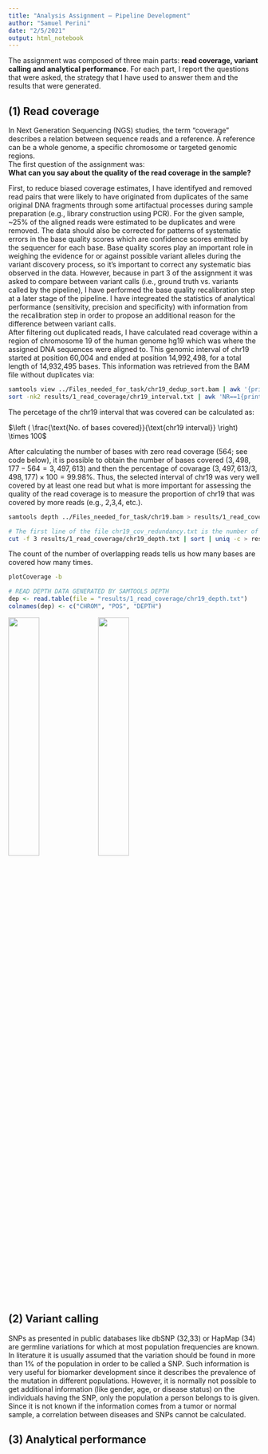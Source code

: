 ```yaml
---
title: "Analysis Assignment – Pipeline Development"
author: "Samuel Perini"
date: "2/5/2021"
output: html_notebook
---
```


The assignment was composed of three main parts: __read coverage, variant calling and analytical performance__. For each part, I report the questions that were asked, the strategy that I have used to answer them and the results that were generated. 

## (1) Read coverage

In Next Generation Sequencing (NGS) studies, the term “coverage” describes a relation between sequence reads and a reference. A reference can be a whole genome, a specific chromosome or targeted genomic regions.  
The first question of the assignment was:  
__What can you say about the quality of the read coverage in the sample?__

First, to reduce biased coverage estimates, I have identifyed and removed read pairs that were likely to have originated from duplicates of the same original DNA fragments through some artifactual processes during sample preparation (e.g., library construction using PCR). For the given sample, ~25% of the aligned reads were estimated to be duplicates and were removed. The data should also be corrected for patterns of systematic errors in the base quality scores which are confidence scores emitted by the sequencer for each base. Base quality scores play an important role in weighing the evidence for or against possible variant alleles during the variant discovery process, so it's important to correct any systematic bias observed in the data. However, because in part 3 of the assignment it was asked to compare between variant calls (i.e., ground truth vs. variants called by the pipeline), I have performed the base quality recalibration step at a later stage of the pipeline. I have integreated the statistics of analytical performance (sensitivity, precision and specificity) with information from the recalibration step in order to propose an additional reason for the difference between variant calls.  
After filtering out duplicated reads, I have calculated read coverage within a region of chromosome 19 of the human genome hg19 which was where the assigned DNA sequences were aligned to. This genomic interval of chr19 started at position 60,004 and ended at position 14,992,498, for a total length of 14,932,495 bases. This information was retrieved from the BAM file without duplicates via:

```bash
samtools view ../Files_needed_for_task/chr19_dedup_sort.bam | awk '{print $3 "\t" $4 "\t" $4+length($10)-1}' > results/1_read_coverage/chr19_interval.txt
sort -nk2 results/1_read_coverage/chr19_interval.txt | awk 'NR==1{print "min:"$2} END{print "max:"$3}'
```

The percetage of the chr19 interval that was covered can be calculated as:

$\left ( \frac{\text{No. of bases covered}}{\text{chr19 interval}} \right) \times 100$

After calculating the number of bases with zero read coverage (564; see code below), it is possible to obtain the number of bases covered $(3,498,177 - 564 = 3,497,613)$ and then the percentage of covarage $(3,497,613 / 3,498,177) \times 100 = 99.98\%$. Thus, the selected interval of chr19 was very well covered by at least one read but what is more important for assessing the quality of the read coverage is to measure the proportion of chr19 that was covered by more reads (e.g., 2,3,4, etc.).

```bash
samtools depth ../Files_needed_for_task/chr19.bam > results/1_read_coverage/chr19_depth.txt

# The first line of the file chr19_cov_redundancy.txt is the number of bases with zero read coverage
cut -f 3 results/1_read_coverage/chr19_depth.txt | sort | uniq -c > results/1_read_coverage/chr19_cov_redundancy.txt
```

The count of the number of overlapping reads tells us how many bases are covered how many times.

```bash
plotCoverage -b 
```


```r
# READ DEPTH DATA GENERATED BY SAMTOOLS DEPTH
dep <- read.table(file = "results/1_read_coverage/chr19_depth.txt")
colnames(dep) <- c("CHROM", "POS", "DEPTH")

```

![](figures/1_read_coverage/isochore.1.png){ width=35% } ![](figures/1_read_coverage/chr19_gc.png){ width=35% } 



## (2) Variant calling

SNPs as presented in public databases like dbSNP (32,33) or HapMap (34) are germline variations for which at most population frequencies are known. In literature it is usually assumed that the variation should be found in more than 1% of the population in order to be called a SNP. Such information is very useful for biomarker development since it describes the prevalence of the mutation in different populations. However, it is normally not possible to get additional information (like gender, age, or disease status) on the individuals having the SNP, only the population a person belongs to is given. Since it is not known if the information comes from a tumor or normal sample, a correlation between diseases and SNPs cannot be calculated.


## (3) Analytical performance

